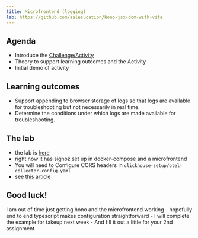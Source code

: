 ---
title: Microfrontend (logging)
lab: https://github.com/salesucation/hono-jsx-dom-with-vite
---
## Agenda

- Introduce the [Challenge/Activity](`r rmarkdown::metadata$lab`)
- Theory to support learning outcomes and the Activity
- Initial demo of activity

## Learning outcomes

- Support appending to browser storage of logs so that logs are available for troubleshooting but not necessarily in real time.
- Determine the conditions under which logs are made available for troubleshooting.

## The lab

- the lab is [here](`r rmarkdown::metadata$lab`)
- right now it has signoz set up in docker-compose and a microfrontend
- You will need to Configure CORS headers in `clickhouse-setup/otel-collector-config.yaml`
- see [this article](https://opentelemetry.io/docs/languages/js/exporters/) 

## Good luck!

I am out of time just getting hono and the microfrontend working
- hopefully end to end typescript makes configuration straightforward
- I will complete the example for takeup next week
- And fill it out a little for your 2nd assignment